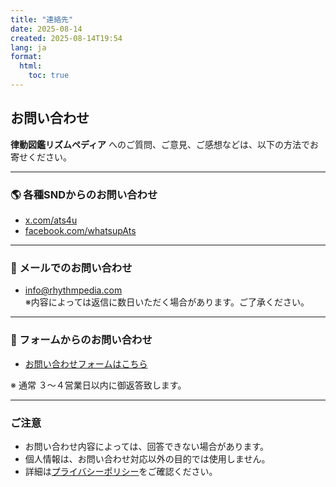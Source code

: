 ```yaml
---
title: "連絡先"
date: 2025-08-14
created: 2025-08-14T19:54
lang: ja
format:
  html:
    toc: true
---
```


## お問い合わせ

**律動図鑑リズムペディア** へのご質問、ご意見、ご感想などは、以下の方法でお寄せください。

---

### 🌎 各種SNDからのお問い合わせ
- [x.com/ats4u](https://x.com/ats4u)  
- [facebook.com/whatsupAts](https://facebook.com/whatsupAts)  

---

### 📧 メールでのお問い合わせ
- [info@rhythmpedia.com](mailto:info@rhythmpedia.com)  
  ※内容によっては返信に数日いただく場合があります。ご了承ください。

---

### 📝 フォームからのお問い合わせ
- [お問い合わせフォームはこちら](/contact-form/ja/)  

※ 通常 ３〜４営業日以内に御返答致します。

---

### ご注意
- お問い合わせ内容によっては、回答できない場合があります。
- 個人情報は、お問い合わせ対応以外の目的では使用しません。
- 詳細は[プライバシーポリシー](/privacy-policy/ja/)をご確認ください。

